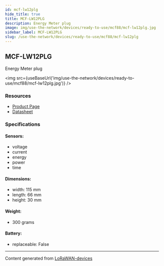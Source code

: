 ```yaml
---
id: mcf-lw12plg
hide_title: true
title: MCF-LW12PLG
description: Energy Meter plug
image: img/use-the-network/devices/ready-to-use/mcf88/mcf-lw12plg.jpg
sidebar_label: MCF-LW12PLG
slug: /use-the-network/devices/ready-to-use/mcf88/mcf-lw12plg
---
```



## MCF-LW12PLG

Energy Meter plug

<img src={useBaseUrl('img/use-the-network/devices/ready-to-use/mcf88/mcf-lw12plg.jpg')} />

### Resources

- [Product Page](https://www.mcf88.it/prodotto/mcf-lw12plg/)
- [Datasheet](https://www.mcf88.it/wp-content/uploads/2020/07/MCF-LW12PLG.pdf)

### Specifications

#### Sensors:

- voltage
- current
- energy
- power
- time

#### Dimensions:

- width: 115 mm
- length: 66 mm
- height: 30 mm

#### Weight:

- 300 grams

#### Battery:

- replaceable: False

---

Content generated from [LoRaWAN-devices](https://github.com/TheThingsNetwork/lorawan-devices)
